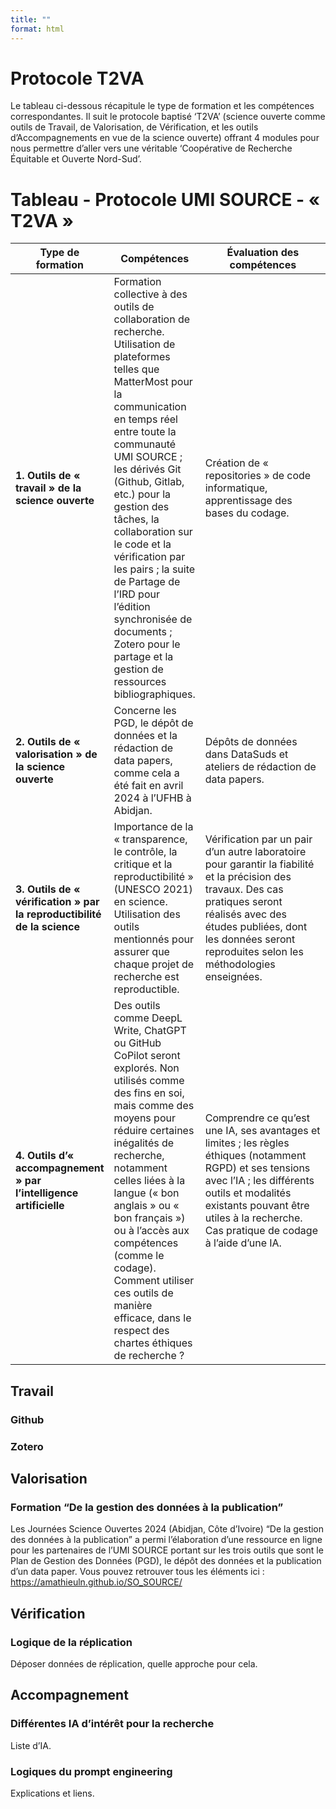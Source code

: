 ```yaml
---
title: ""
format: html
---
```


# Protocole T2VA

Le tableau ci-dessous récapitule le type de formation et les compétences correspondantes. Il suit le protocole baptisé ‘T2VA’ (science ouverte comme outils de Travail, de Valorisation, de Vérification, et les outils d’Accompagnements en vue de la science ouverte) offrant 4 modules pour nous permettre d’aller vers une véritable ‘Coopérative de Recherche Équitable et Ouverte Nord-Sud’.

# Tableau - Protocole UMI SOURCE - « T2VA »

| Type de formation                                                       | Compétences                                                                                                                                                                                                                                                                                                                                                                                                                                                                  | Évaluation des compétences                                                                                                                                                                                                                          |
|----------------------|------------------|--------------------------------|
| **1. Outils de « travail » de la science ouverte**                      | Formation collective à des outils de collaboration de recherche. Utilisation de plateformes telles que MatterMost pour la communication en temps réel entre toute la communauté UMI SOURCE ; les dérivés Git (Github, Gitlab, etc.) pour la gestion des tâches, la collaboration sur le code et la vérification par les pairs ; la suite de Partage de l’IRD pour l’édition synchronisée de documents ; Zotero pour le partage et la gestion de ressources bibliographiques. | Création de « repositories » de code informatique, apprentissage des bases du codage.                                                                                                                                                               |
| **2. Outils de « valorisation » de la science ouverte**                 | Concerne les PGD, le dépôt de données et la rédaction de data papers, comme cela a été fait en avril 2024 à l’UFHB à Abidjan.                                                                                                                                                                                                                                                                                                                                                | Dépôts de données dans DataSuds et ateliers de rédaction de data papers.                                                                                                                                                                            |
| **3. Outils de « vérification » par la reproductibilité de la science** | Importance de la « transparence, le contrôle, la critique et la reproductibilité » (UNESCO 2021) en science. Utilisation des outils mentionnés pour assurer que chaque projet de recherche est reproductible.                                                                                                                                                                                                                                                                | Vérification par un pair d’un autre laboratoire pour garantir la fiabilité et la précision des travaux. Des cas pratiques seront réalisés avec des études publiées, dont les données seront reproduites selon les méthodologies enseignées.         |
| **4. Outils d’« accompagnement » par l’intelligence artificielle**      | Des outils comme DeepL Write, ChatGPT ou GitHub CoPilot seront explorés. Non utilisés comme des fins en soi, mais comme des moyens pour réduire certaines inégalités de recherche, notamment celles liées à la langue (« bon anglais » ou « bon français ») ou à l’accès aux compétences (comme le codage). Comment utiliser ces outils de manière efficace, dans le respect des chartes éthiques de recherche ?                                                             | Comprendre ce qu’est une IA, ses avantages et limites ; les règles éthiques (notamment RGPD) et ses tensions avec l’IA ; les différents outils et modalités existants pouvant être utiles à la recherche. Cas pratique de codage à l’aide d’une IA. |

## Travail

### Github

### Zotero

## Valorisation

### Formation "De la gestion des données à la publication"

Les Journées Science Ouvertes 2024 (Abidjan, Côte d'Ivoire) "De la gestion des données à la publication" a permi l'élaboration d'une ressource en ligne pour les partenaires de l'UMI SOURCE portant sur les trois outils que sont le Plan de Gestion des Données (PGD), le dépôt des données et la publication d'un data paper. Vous pouvez retrouver tous les éléments ici : <https://amathieuln.github.io/SO_SOURCE/>

## Vérification

### Logique de la réplication

Déposer données de réplication, quelle approche pour cela.

## Accompagnement

### Différentes IA d'intérêt pour la recherche

Liste d'IA.

### Logiques du prompt engineering

Explications et liens.
